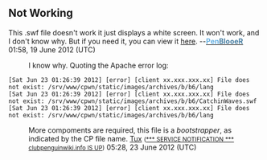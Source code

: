 == Not Working ==

This .swf file doesn't work it just displays a white screen.
It won't work, and I don't know why. But if you need it, you can view it [http://media1.clubpenguin.com/play/v2/games/waves/bootstrap.swf here]. --'''[[User:PenblooeR|<span style="color:#6CB3E3;">Pen</span>]][[User talk:PenblooeR|<span style="color:#4B81A4">BlooeR</span>]]''' 01:58, 19 June 2012 (UTC)
:I know why. Quoting the Apache error log:
<pre>
[Sat Jun 23 01:26:39 2012] [error] [client xx.xxx.xxx.xx] File does not exist: /srv/www/cpwn/static/images/archives/b/b6/lang
[Sat Jun 23 01:26:39 2012] [error] [client xx.xxx.xxx.xx] File does not exist: /srv/www/cpwn/static/images/archives/b/b6/CatchinWaves.swf
[Sat Jun 23 01:26:39 2012] [error] [client xx.xxx.xxx.xx] File does not exist: /srv/www/cpwn/static/images/archives/b/b6/lang
</pre>
:More compoments are required, this file is a ''bootstrapper'', as indicated by the CP file name. [[User:Tux|Tux]] <small>([[User talk:Tux|*** SERVICE NOTIFICATION *** clubpenguinwiki.info IS UP]])</small> 05:28, 23 June 2012 (UTC)
